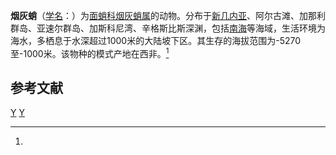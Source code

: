{{Speciesbox
| taxon = Grimpoteuthis umbellata
| image = Grimpoteuthis umbellata.jpg
| binomial_authority = (Fischer, 1883)<ref name='id10909'>{{cite web| url =http://www.bioinfo.cn/db05/BjdwSpecies.php?action=view&id=10909| title =烟灰蛸| work =《中国动物物种编目数据库》| publisher =中国科学院微生物研究所| author =中国科学院动物研究所| accessdate =2009-04-28| deadurl =yes| archiveurl =https://web.archive.org/web/20160305104542/http://www.bioinfo.cn/db05/BjdwSpecies.php?action=view&id=10909| archivedate =2016-03-05}}</ref>
}}

'''烟灰蛸'''（[[学名|学名]]：{{lang|la|''Grimpoteuthis umbellata''}}）为[[面蛸科|面蛸科]][[烟灰蛸属|烟灰蛸属]]的动物。分布于[[新几内亚|新几内亚]]、阿尔古滩、加那利群岛、亚速尔群岛、加斯科尼湾、辛格斯比斯深渊，包括[[南海|南海]]等海域，生活环境为海水，多栖息于水深超过1000米的大陆坡下区。其生存的海拔范围为-5270至-1000米。该物种的模式产地在西非。<ref name='id10909'/>

== 参考文献 ==
{{reflist}}

{{章魚小作品}}

{{Taxonbar}}
[[Category:1883年描述的动物|Y]]
[[Category:烟灰蛸属|Y]]